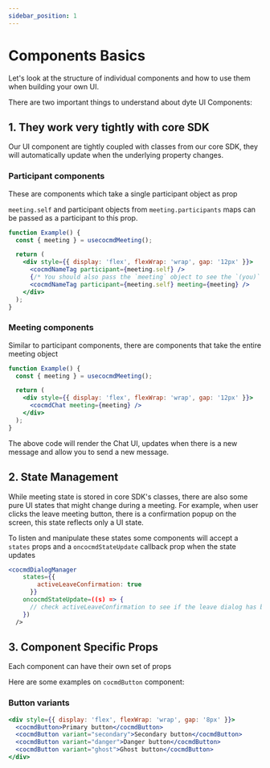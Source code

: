 ```yaml
---
sidebar_position: 1
---
```


# Components Basics

Let's look at the structure of individual components and how to use them when
building your own UI.

There are two important things to understand about dyte UI Components:

## 1. They work very tightly with core SDK

Our UI component are tightly coupled with classes from our core SDK, they will
automatically update when the underlying property changes.

### Participant components

These are components which take a single participant object as prop

`meeting.self` and participant objects from `meeting.participants` maps can be
passed as a participant to this prop.

```jsx live
function Example() {
  const { meeting } = usecocmdMeeting();

  return (
    <div style={{ display: 'flex', flexWrap: 'wrap', gap: '12px' }}>
      <cocmdNameTag participant={meeting.self} />
      {/* You should also pass the `meeting` object to see the `(you)` text */}
      <cocmdNameTag participant={meeting.self} meeting={meeting} />
    </div>
  );
}
```

### Meeting components

Similar to participant components, there are components that take the entire
meeting object

```jsx live
function Example() {
  const { meeting } = usecocmdMeeting();

  return (
    <div style={{ display: 'flex', flexWrap: 'wrap', gap: '12px' }}>
      <cocmdChat meeting={meeting} />
    </div>
  );
}
```

The above code will render the Chat UI, updates when there is a new message and
allow you to send a new message.

## 2. State Management

While meeting state is stored in core SDK's classes, there are also some pure UI
states that might change during a meeting. For example, when user clicks the
leave meeting button, there is a confirmation popup on the screen, this state
reflects only a UI state.

To listen and manipulate these states some components will accept a `states`
props and a `oncocmdStateUpdate` callback prop when the state updates

```jsx
<cocmdDialogManager
    states={{
        activeLeaveConfirmation: true
      }}
    oncocmdStateUpdate=((s) => {
      // check activeLeaveConfirmation to see if the leave dialog has been closed
    })
  />

```

## 3. Component Specific Props

Each component can have their own set of props

Here are some examples on `cocmdButton` component:

### Button variants

```jsx live
<div style={{ display: 'flex', flexWrap: 'wrap', gap: '8px' }}>
  <cocmdButton>Primary button</cocmdButton>
  <cocmdButton variant="secondary">Secondary button</cocmdButton>
  <cocmdButton variant="danger">Danger button</cocmdButton>
  <cocmdButton variant="ghost">Ghost button</cocmdButton>
</div>
```
